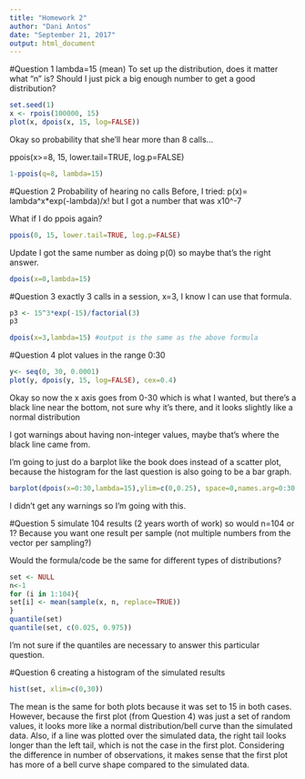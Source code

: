 ```yaml
---
title: "Homework 2"
author: "Dani Antos"
date: "September 21, 2017"
output: html_document
---
```


#Question 1
lambda=15 (mean)
To set up the distribution, does it matter what "n" is? Should I just pick a big enough number to get a good distribution?

```r
set.seed(1)
x <- rpois(100000, 15)
plot(x, dpois(x, 15, log=FALSE))
```


Okay so probability that she'll hear more than 8 calls...

ppois(x>=8, 15, lower.tail=TRUE, log.p=FALSE)


```r
1-ppois(q=8, lambda=15)
```


#Question 2
Probability of hearing no calls
Before, I tried: p(x)= lambda^x*exp(-lambda)/x! but I got a number that was x10^-7

What if I do ppois again?
```r
ppois(0, 15, lower.tail=TRUE, log.p=FALSE)
```

Update I got the same number as doing p(0) so maybe that's the right answer.

```r
dpois(x=0,lambda=15)
```

#Question 3
exactly 3 calls in a session, x=3, I know I can use that formula.
```r
p3 <- 15^3*exp(-15)/factorial(3)
p3
```


```r
dpois(x=3,lambda=15) #output is the same as the above formula
```

#Question 4
plot values in the range 0:30

```r
y<- seq(0, 30, 0.0001)
plot(y, dpois(y, 15, log=FALSE), cex=0.4)
```

Okay so now the x axis goes from 0-30 which is what I wanted, but there's a black line near the bottom, not sure why it's there, and it looks slightly like a normal distribution

I got warnings about having non-integer values, maybe that's where the black line came from.

I'm going to just do a barplot like the book does instead of a scatter plot, because the histogram for the last question is also going to be a bar graph.

```r
barplot(dpois(x=0:30,lambda=15),ylim=c(0,0.25), space=0,names.arg=0:30, ylab="Pr(X=x)", xlab="x")
```

I didn't get any warnings so I'm going with this.

#Question 5
simulate 104 results (2 years worth of work)
so would n=104 or 1? Because you want one result per sample (not multiple numbers from the vector per sampling?)

Would the formula/code be the same for different types of distributions?
```r
set <- NULL
n<-1
for (i in 1:104){
set[i] <- mean(sample(x, n, replace=TRUE))
}
quantile(set)
quantile(set, c(0.025, 0.975))
```

I'm not sure if the quantiles are necessary to answer this particular question. 

#Question 6
creating a histogram of the simulated results
```r
hist(set, xlim=c(0,30))
```
The mean is the same for both plots because it was set to 15 in both cases. However, because the first plot (from Question 4) was just a set of random values, it looks more like a normal distribution/bell curve than the simulated data. Also, if a line was plotted over the simulated data, the right tail looks longer than the left tail, which is not the case in the first plot. Considering the difference in number of observations, it makes sense that the first plot has more of a bell curve shape compared to the simulated data.
